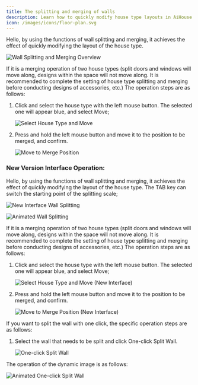 ```yaml
---
title: The splitting and merging of walls
description: Learn how to quickly modify house type layouts in AiHouse by splitting and merging walls, including one-click split functionality.
icon: /images/icons/floor-plan.svg
---
```


Hello, by using the functions of wall splitting and merging, it achieves the effect of quickly modifying the layout of the house type.

![Wall Splitting and Merging Overview](https://ai-study1.3vjia.com/aihouse-web/e263f550-8ba0-461f-bc0a-02bfa2e01f37.png)

If it is a merging operation of two house types (split doors and windows will move along, designs within the space will not move along. It is recommended to complete the setting of house type splitting and merging before conducting designs of accessories, etc.) The operation steps are as follows:

1.  Click and select the house type with the left mouse button. The selected one will appear blue, and select Move;

    ![Select House Type and Move](https://ai-study1.3vjia.com/aihouse-web/5e93201c-4136-4131-8ebf-d2fc772708c3.png)

2.  Press and hold the left mouse button and move it to the position to be merged, and confirm.

    ![Move to Merge Position](https://ai-study1.3vjia.com/aihouse-web/4eb61ee0-ed31-46bc-b997-0f5a56b103ff.png)

### New Version Interface Operation:

Hello, by using the functions of wall splitting and merging, it achieves the effect of quickly modifying the layout of the house type. The TAB key can switch the starting point of the splitting scale;

![New Interface Wall Splitting](https://ai-study1.3vjia.com/aihouse-web/e06cfde2-f3a8-429a-82e7-115566eb4ebb.png)

![Animated Wall Splitting](https://ai-study1.3vjia.com/aihouse-web/2fd84e70-ce87-4bef-a1c4-e9a08ffa38de.gif)

If it is a merging operation of two house types (split doors and windows will move along, designs within the space will not move along. It is recommended to complete the setting of house type splitting and merging before conducting designs of accessories, etc.) The operation steps are as follows:

1.  Click and select the house type with the left mouse button. The selected one will appear blue, and select Move;

    ![Select House Type and Move (New Interface)](https://ai-study1.3vjia.com/aihouse-web/5e93201c-4136-4131-8ebf-d2fc772708c3.png)

2.  Press and hold the left mouse button and move it to the position to be merged, and confirm.

    ![Move to Merge Position (New Interface)](https://ai-study1.3vjia.com/aihouse-web/4eb61ee0-ed31-46bc-b997-0f5a56b103ff.png)

If you want to split the wall with one click, the specific operation steps are as follows:

1.  Select the wall that needs to be split and click One-click Split Wall.

    ![One-click Split Wall](https://ai-study1.3vjia.com/aihouse-web/3d93b011-a303-458b-8468-3caf49ced19d.png)

The operation of the dynamic image is as follows:

![Animated One-click Split Wall](https://ai-study1.3vjia.com/aihouse-web/b064d180-c5c0-41f9-88fe-2e53f58e0f0e.gif)

